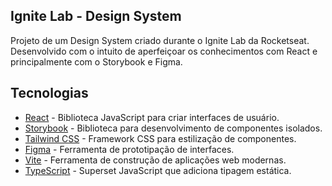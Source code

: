 ## Ignite Lab - Design System

Projeto de um Design System criado durante o Ignite Lab da Rocketseat. Desenvolvido com o intuito de aperfeiçoar
os conhecimentos com React e principalmente com o Storybook e Figma.

## Tecnologias

- [React](https://reactjs.org/) - Biblioteca JavaScript para criar interfaces de usuário.
- [Storybook](https://storybook.js.org/) - Biblioteca para desenvolvimento de componentes isolados.
- [Tailwind CSS](https://tailwindcss.com/) - Framework CSS para estilização de componentes.
- [Figma](https://www.figma.com/) - Ferramenta de prototipação de interfaces.
- [Vite](https://vitejs.dev/) - Ferramenta de construção de aplicações web modernas.
- [TypeScript](https://www.typescriptlang.org/) - Superset JavaScript que adiciona tipagem estática.
